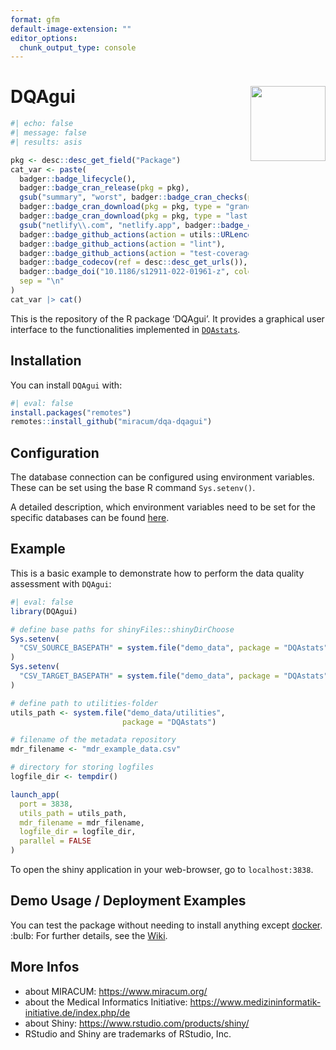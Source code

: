 ```yaml
---
format: gfm
default-image-extension: ""
editor_options: 
  chunk_output_type: console
---
```


# DQAgui <img src="man/figures/logo.png" align="right" width="120" />


<!-- badges: start -->
```r
#| echo: false
#| message: false
#| results: asis

pkg <- desc::desc_get_field("Package")
cat_var <- paste(
  badger::badge_lifecycle(),
  badger::badge_cran_release(pkg = pkg),
  gsub("summary", "worst", badger::badge_cran_checks(pkg = pkg)),
  badger::badge_cran_download(pkg = pkg, type = "grand-total", color = "blue"),
  badger::badge_cran_download(pkg = pkg, type = "last-month", color = "blue"),
  gsub("netlify\\.com", "netlify.app", badger::badge_dependencies(pkg = pkg)),
  badger::badge_github_actions(action = utils::URLencode("R CMD Check via {tic}")),
  badger::badge_github_actions(action = "lint"),
  badger::badge_github_actions(action = "test-coverage"),
  badger::badge_codecov(ref = desc::desc_get_urls()),
  badger::badge_doi("10.1186/s12911-022-01961-z", color = "yellow"),
  sep = "\n"
)
cat_var |> cat()
```
<!-- badges: end -->

This is the repository of the R package 'DQAgui'. It provides a graphical user interface to the functionalities implemented in [`DQAstats`](https://github.com/miracum/dqa-dqastats).

## Installation

You can install `DQAgui` with:

```r
#| eval: false
install.packages("remotes")
remotes::install_github("miracum/dqa-dqagui")
```

## Configuration

The database connection can be configured using environment variables. These can be set using the base R command `Sys.setenv()`.

A detailed description, which environment variables need to be set for the specific databases can be found [here](https://github.com/miracum/misc-dizutils#db_connection).

## Example

This is a basic example to demonstrate how to perform the data quality assessment with `DQAgui`:

```r
#| eval: false
library(DQAgui)

# define base paths for shinyFiles::shinyDirChoose
Sys.setenv(
  "CSV_SOURCE_BASEPATH" = system.file("demo_data", package = "DQAstats")
)
Sys.setenv(
  "CSV_TARGET_BASEPATH" = system.file("demo_data", package = "DQAstats")
)

# define path to utilities-folder
utils_path <- system.file("demo_data/utilities",
                         package = "DQAstats")

# filename of the metadata repository
mdr_filename <- "mdr_example_data.csv"

# directory for storing logfiles
logfile_dir <- tempdir()

launch_app(
  port = 3838,
  utils_path = utils_path,
  mdr_filename = mdr_filename,
  logfile_dir = logfile_dir,
  parallel = FALSE
)
```

To open the shiny application in your web-browser, go to `localhost:3838`.

## Demo Usage / Deployment Examples

You can test the package without needing to install anything except [docker](https://docs.docker.com/get-docker/).
:bulb: For further details, see the [Wiki](https://github.com/miracum/dqa-dqastats/wiki/Deployment#dqagui-browser-based-gui-version-of-the-dqa-tool).

## More Infos

- about MIRACUM: <https://www.miracum.org/>
- about the Medical Informatics Initiative: <https://www.medizininformatik-initiative.de/index.php/de>
- about Shiny: <https://www.rstudio.com/products/shiny/>
- RStudio and Shiny are trademarks of RStudio, Inc.
